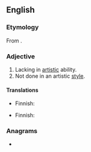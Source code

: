 ==English==

===Etymology===
From {{affix|en|in-|pos1=negative prefix|artistic}}.

===Adjective===
{{en-adj}}

# Lacking in [[artistic]] ability.
# Not done in an artistic [[style]].

====Translations====
{{trans-top|lacking in artistic ability}}
* Finnish: {{t|fi|epätaiteellinen}}
{{trans-mid}}
{{trans-bottom}}

{{trans-top|not done in artistic style}}
* Finnish: {{t|fi|epätaiteellinen}}
{{trans-mid}}
{{trans-bottom}}

===Anagrams===
* {{anagrams|en|a=aciiinrstt|citrinitas}}